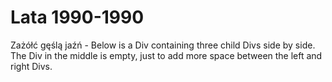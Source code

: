 # Lata 1990-1990

Zażółć gęślą jaźń - Below is a Div containing three child Divs side by side. The Div
in the middle is empty, just to add more space between the left
and right Divs.


